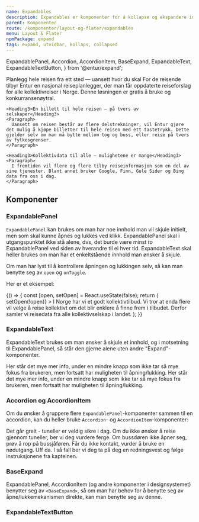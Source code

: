 ```yaml
---
name: Expandables
description: Expandables er komponenter for å kollapse og ekspandere innhold.
parent: Komponenter
route: /komponenter/layout-og-flater/expandables
menu: Layout & Flater
npmPackage: expand
tags: expand, utvidbar, kollaps, collapsed
---
```


  ExpandablePanel,
  Accordion,
  AccordionItem,
  BaseExpand,
  ExpandableText,
  ExpandableTextButton,
} from '@entur/expand';


<PageHeader />

<Playground>
  <ExpandablePanel title="Kollektivreisende">
    <Heading3>
      Planlegg hele reisen fra ett sted — uansett hvor du skal
    </Heading3>
    <Paragraph>
      For de reisende tilbyr Entur en nasjonal reiseplanlegger, der man får oppdaterte reiseforslag for alle kollektivreiser i Norge. Denne løsningen er gratis å bruke og konkurransenøytral.
    </Paragraph>

    <Heading3>Én billett til hele reisen — på tvers av selskaper</Heading3>
    <Paragraph>
      Uansett om reisen består av flere delstrekninger, vil Entur gjøre det mulig å kjøpe billetter til hele reisen med ett tastetrykk. Dette gjelder selv om man må bytte mellom tog og buss, eller reise på tvers av fylkesgrenser.
    </Paragraph>

    <Heading3>Kollektivdata til alle — mulighetene er mange</Heading3>
    <Paragraph>
      I fremtiden vil flere og flere tilby reiseinformasjon som en del av sine tjenester. Blant annet bruker Google, Finn, Gule Sider og Bing data fra oss i dag.
    </Paragraph>

  </ExpandablePanel>
</Playground>

## Komponenter

### ExpandablePanel

<ImportStatement imports="ExpandablePanel" />
<Props of={ExpandablePanel} />

`ExpandablePanel` kan brukes om man har noe innhold man vil skjule initielt, men som skal kunne åpnes og lukkes ved klikk.
ExpandablePanel skal i utgangspunktet ikke stå alene, dvs, det burde være minst _to_ ExpandablePanel ved siden av hverandre til ei hver tid.
ExpandableText skal heller brukes om man har et enkeltstående innhold man ønsker å skjule.

Om man har lyst til å kontrollere åpningen og lukkingen selv, så kan man benytte seg av `open` og `onToggle`.

Her er et eksempel:

<Playground>
  {() => {
    const [open, setOpen] = React.useState(false);
    return (
      <ExpandablePanel
        title="Om Entur"
        open={open}
        onToggle={() => setOpen(!open)}
      >
        I Norge har vi et godt kollektivtilbud. Vi tror at enda flere vil velge
        å reise kollektivt om det blir enklere å finne frem i tilbudet. Derfor
        samler vi reisedata fra alle kollektivselskap i landet.
      </ExpandablePanel>
    );
  }}
</Playground>

### ExpandableText

ExpandableText brukes om man ønsker å skjule et innhold, og i motsetning til ExpandablePanel, så står den gjerne alene uten andre "Expand"-komponenter.

<Playground>
  <ExpandableText title="Se mer info">
    Her står det mye mer info, under en mindre knapp som ikke tar så mye fokus
    fra brukeren, men fortsatt har muligheten til åpning/lukking. Her står det
    mye mer info, under en mindre knapp som ikke tar så mye fokus fra brukeren,
    men fortsatt har muligheten til åpning/lukking.
  </ExpandableText>
</Playground>

### Accordion og AccordionItem

<ImportStatement imports="Accordion, AccordionItem" />
<Props of={Accordion} title="Props, Accordion" />
<Props of={AccordionItem} title="Props, AccordionItem" />

Om du ønsker å gruppere flere `ExpandablePanel`-komponenter sammen til en accordion, kan du heller bruke `Accordion`- og `AccordionItem`-komponenter:

<Playground>
  <Accordion>
    <AccordionItem title="Jeg er redd for tuneller" defaultOpen>
      Det går greit - tuneller er veldig sikre i dag. Om du ikke ønsker å reise
      gjennom tuneller, ber vi deg vurdere ferge.
    </AccordionItem>
    <AccordionItem title="Jeg kommer ikke ut av bussen">
      Om bussdøren ikke åpner seg, prøv å rop på bussjåføren. Får du ikke
      kontakt, vurder å bruke en nødutgang.
    </AccordionItem>
    <AccordionItem title="Båten min synker">
      Uff da. I så fall ber vi deg ta på deg en redningsvest og følge
      instruksjonene fra kapteinen.
    </AccordionItem>
  </Accordion>
</Playground>

### BaseExpand

<ImportStatement imports="BaseExpand" />
<Props of={BaseExpand} />

ExpandablePanel, AccordionItem (og andre komponenter i designsystemet) benytter seg av `<BaseExpand>`, så om man har behov for å benytte seg av åpne/lukkemekanismen direkte, kan man benytte seg av denne.

### ExpandableTextButton

<ImportStatement imports="ExpandableTextButton" />
<Props of={ExpandableTextButton} />
